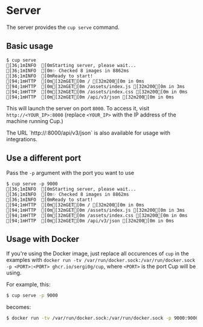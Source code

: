 
# Server

The server provides the `cup serve` command.

## Basic usage

```ansi
$ cup serve
[36;1mINFO  [0mStarting server, please wait...
[36;1mINFO  [0m✨ Checked 8 images in 8862ms
[36;1mINFO  [0mReady to start!
[94;1mHTTP  [0m[32mGET[0m / [32m200[0m in 0ms
[94;1mHTTP  [0m[32mGET[0m /assets/index.js [32m200[0m in 3ms
[94;1mHTTP  [0m[32mGET[0m /assets/index.css [32m200[0m in 0ms
[94;1mHTTP  [0m[32mGET[0m /api/v3/json [32m200[0m in 0ms
```

This will launch the server on port `8000`. To access it, visit `http://<YOUR_IP>:8000` (replace `<YOUR_IP>` with the IP address of the machine running Cup.)

<Callout>
The URL `http://<YOUR_IP>:8000/api/v3/json` is also available for usage with integrations.
</Callout>

## Use a different port

Pass the `-p` argument with the port you want to use

```ansi
$ cup serve -p 9000
[36;1mINFO  [0mStarting server, please wait...
[36;1mINFO  [0m✨ Checked 8 images in 8862ms
[36;1mINFO  [0mReady to start!
[94;1mHTTP  [0m[32mGET[0m / [32m200[0m in 0ms
[94;1mHTTP  [0m[32mGET[0m /assets/index.js [32m200[0m in 3ms
[94;1mHTTP  [0m[32mGET[0m /assets/index.css [32m200[0m in 0ms
[94;1mHTTP  [0m[32mGET[0m /api/v3/json [32m200[0m in 0ms
```

## Usage with Docker

If you're using the Docker image, just replace all occurences of `cup` in the examples with `docker run -tv /var/run/docker.sock:/var/run/docker.sock -p <PORT>:<PORT> ghcr.io/sergi0g/cup`, where `<PORT>` is the port Cup will be using.

For example, this:

```bash
$ cup serve -p 9000
```

becomes:

```bash
$ docker run -tv /var/run/docker.sock:/var/run/docker.sock -p 9000:9000 ghcr.io/sergi0g/cup serve -p 9000
```

